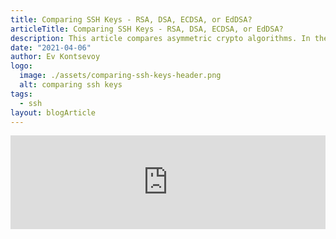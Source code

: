 ```yaml
---
title: Comparing SSH Keys - RSA, DSA, ECDSA, or EdDSA?
articleTitle: Comparing SSH Keys - RSA, DSA, ECDSA, or EdDSA?
description: This article compares asymmetric crypto algorithms. In the PKI world they are RSA, DSA, ECDSA, and EdDSA. Which SSH crypto algorithm is the best?
date: "2021-04-06"
author: Ev Kontsevoy
logo:
  image: ./assets/comparing-ssh-keys-header.png
  alt: comparing ssh keys
tags:
  - ssh
layout: blogArticle
---
```


<iframe
  src="https://protocol.podigee.io/3-comparing-ssh-keys/embed?context=external&theme=default"
  style="border: 0"
  border="0"
  height="150px"
  width="100%"
/>
This blog post was originally released on 08/26/20.

What’s worse than an unsafe private key? An unsafe public key.

The “secure” in secure shell comes from the combination of hashing, symmetric encryption, and asymmetric encryption. Together, SSH uses
cryptographic primitives to safely connect clients and servers. In the 25 years since its founding, computing power and speeds in accordance
with [Moore’s Law](https://www.quora.com/How-does-Moore-s-Law-affect-the-security-of-cryptographic-algorithms) have necessitated
increasingly complicated low-level algorithms. This article will focus on asymmetric keygen algorithms.

As of 2020, the most widely adopted algorithms are RSA, DSA, ECDSA, and EdDSA, but it is RSA and EdDSA that provide the best security and
performance.

## Encryption Within the SSH Protocol

SSH is used almost universally to connect to shells on remote machines. The most important part of an SSH session is establishing a secure
connection. This happens in two broad steps:

- Negotiation & Connection
- Authentication

### Negotiation & Connection

In order for an SSH session to work, both client and server must support the same version of the SSH protocol. Modern clients will support
SSH 2.0, as SSH 1.0 has [identified flaws](https://goteleport.com/blog/ssh-handshake-explained/). After coming to a consensus on which protocol version to follow,
both machines negotiate a per-session symmetric key to encrypt the connection from the outside. Generating a symmetric key at this stage,
when paired with the asymmetric keys in authentication, prevents the entire session from being
[compromised](https://en.wikipedia.org/wiki/Forward_secrecy) if a key is revealed. Negotiation terms happen through the [Diffie-Helman key
exchange](https://www.youtube.com/watch?v=NmM9HA2MQGI), which creates a shared secret key to secure the whole data stream by combining the
private key of one party with the public key of the other. These keys are different from the SSH keys used for authentication. For those
interested in learning more about this step, this comprehensive article, [SSH Handshake Explained](https://goteleport.com/blog/ssh-handshake-explained/), is a
great starting point.

<figure>
  <BlogImage
    src="./assets/comparing-ssh-keys-1.png"
    width="100%"
    alt="shared secret creation"
  />
  <figcaption>Figure 1: Shared Secret Creation</figcaption>
</figure>

### Authentication

After completing the negotiation and connection, a reliable and secure channel between the client and server has been established. During the KEX, the client has authenticated the server, but the server has not yet authenticated the client. In most cases, public-key authentication is used by the client. This method involves two keys, a [public and private key](https://www.cloudflare.com/learning/ssl/how-does-public-key-encryption-work/). Either can be used to encrypt a message, but the _other_ must be used to decrypt. This is what is meant by _asymmetric_ encryption. [Figure 2] If Bob encrypts a message with Alice’s public key, only Alice’s private key can decrypt the message. This principle is what allows the SSH protocol to authenticate identity. If Alice (client) can decrypt Bob’s (server) message, then it proves Alice is in possession of the paired private key. This is, in theory, how SSH keys authentication should work. Unfortunately with the dynamic nature of infrastructure today, SSH keys are increasingly shared or [managed improperly](https://goteleport.com/blog/ssh-key-management/), compromising its integrity. To learn more, read this article, [How to SSH Properly.](/how-to-ssh-properly/)

<figure>
  <BlogImage
    src="./assets/comparing-ssh-keys-2.png"
    width="100%"
    alt="Alice and Bob SSH keys"
  />
  <figcaption>
    <a href="https://en.wikipedia.org/wiki/Public-key_cryptography#/media/File:Public_key_encryption.svg">
      Figure 2: Only Alice’s private key can decrypt a message signed with Alice’s public key
    </a> 
  </figcaption>
</figure>

## Asymmetric Encryption Algorithms

What makes asymmetric encryption powerful is that a private key can be used to derive a paired public key, but not the other way around.
This principle is core to public-key authentication. If Alice had used a weak encryption algorithm that could be brute-forced by today's
processing capabilities, a third party could derive Alice's private key using her public key. Protecting against a threat like this requires
careful selection of the right algorithm.

There are three classes of these algorithms commonly used for asymmetric encryption: RSA, DSA, and elliptic curve based algorithms. To
properly evaluate the strength and integrity of each algorithm, it is necessary to understand the mathematics that constitutes the core of
each algorithm.

### RSA: Integer Factorization

First used in 1978, the RSA cryptography is based on the held belief that factoring large semi-prime numbers is difficult by nature. Given
that no general-purpose formula has been found to factor a compound number into its prime factors, there is a direct relationship between
the size of the factors chosen and the time required to compute the solution. In other words, given a number `n=p\*q` where
`p` and `q` are sufficiently large prime numbers, it can be assumed that anyone who can factor `n` into its
component parts is the only party that knows the values of `p` and `q`. The same logic exists for public and private
keys. In fact, `p` & ` q` are necessary variables for the creation of a private key, and ` n` is a variable for the subsequent public key. This presentation simplifies RSA integer factorization. For those interested in
learning more, [click here](https://www.slideshare.net/dganesan11/security-of-rsa-and-integer-factorization).

### DSA: Discrete Logarithm Problem & Modular Exponentiation

DSA follows a similar schema, as RSA with public/private keypairs that are mathematically related. What makes DSA different from RSA is that
DSA uses a different algorithm. It solves an entirely different problem using different elements, equations, and steps. While the discrete
log problem is fun, it is [out of scope](https://www.youtube.com/watch?v=PQ8AruHaoLo) for this post. What is important to note is the use of
a randomly generated number, `m`, is used with signing a message along with a private key, `k`. This number `m` must be kept private. More
in this later.

### ECDSA & EdDSA: Elliptic Curve Discrete Logarithm Problem

Algorithms using elliptic curves are also based on the assumption that there is no generally efficient solution to solving a discrete log
problem. However, ECDSA/EdDSA and DSA differ in that DSA uses a mathematical operation known as modular exponentiation while ECDSA/EdDSA
uses elliptic curves. The computational complexity of the discrete log problem allows both classes of algorithms to achieve the same level
of security as RSA with significantly smaller keys.

<figure>
  <BlogImage
    src="./assets/comparing-ssh-keys-3.png"
    width="100%"
    alt="bitcoin elliptic curve"
  />
  <figcaption>
    Figure 3 - Elliptic curve, Secp256k1 used in the Bitcoin protocol
  </figcaption>
</figure>

## Comparing Encryption Algorithms

Choosing the right algorithm depends on a few criteria:

- Implementation - Can the experts handle it, or does it need to be rolled?
- Compatibility - Are there SSH clients that do not support a method?
- Performance - How long will it take to generate a sufficiently secure key?
- Security - Can the public key be derived from the private key? (The use of quantum computing to break encryption is not discussed in this article.)

### RSA

<table width="100%" css={css({ boxShadow: "0 8px 32px rgb(0 0 0 / 24%)", marginBottom: "40px", 'tr > th': { padding: "10px"}, 'tr > td': { fontSize: "10px", padding: "10px"}})}>
  <tr>
    <th >Implementation</th>
    <td>
      RSA libraries can be found for all major languages, including in-depth
      libraries (<a href="https://gist.github.com/jo/8619441">JS</a>,
      <a href="https://cryptography.io/en/latest/">Python</a>,
      <a href="https://golang.org/pkg/crypto/rsa/">Go</a>,
      <a href="https://docs.rs/rsa/0.3.0/rsa/">Rust</a>,
      <a href="https://www.libtom.net/LibTomCrypt/">C</a>).
    </td>
  </tr>
  <tr>
    <th>Compatibility</th>
    <td>
      Usage of SHA-1 (
      <a href="https://www.openssh.com/txt/release-8.3">OpenSSH</a>) or public
      keys under 2048-bits may be unsupported.
    </td>
  </tr>
  <tr>
    <th>Performance</th>
    <td>
      Larger keys require more time to generate.
    </td>
  </tr>
  <tr>
    <th>Security</th>
    <td>
      Specialized algorithms like <a href="https://mathworld.wolfram.com/QuadraticSieve.html">Quadratic Sieve</a> and <a href="https://en.wikipedia.org/wiki/General_number_field_sieve"> General Number Field Sieve</a>
      exist to factor integers with specific qualities.
    </td>
  </tr>
</table>

Time has been RSA’s greatest ally and greatest enemy. First published in 1977, RSA has the widest support across all SSH clients and languages and has truly stood the test of time as a reliable key generation method. Subsequently, it has also been subject to Moore’s Law for decades and key bit-length has grown in size. According to NIST standards, achieving 128-bit security requires a key with length 3072 bits whereas other algorithms use smaller keys. Bit security measures the number of trials required to brute-force a key. 128 bit security means 2<sup>128</sup> trials to break.

<figure>
  <BlogImage
    src="./assets/comparing-ssh-keys-4.png"
    width="100%"
    alt="RSA key bit-length"
  />
  <figcaption>
    <a href="https://www.keylength.com/en/4/">Figure 4</a> - NIST 2020
    Recommendations for RSA key bit-length (Factoring Modulus)
  </figcaption>
</figure>

### DSA

<table css={css({ boxShadow: "0 8px 32px rgb(0 0 0 / 24%)", marginBottom: "40px", 'tr > th': { padding: "10px"}, 'tr > td': { fontSize: "10px", padding: "10px"}})}>
  <tr>
    <th>Implementation</th>
    <td>
      DSA was adopted by FIPS-184 in 1994. It has ample representation in<a href="https://en.wikipedia.org/wiki/Comparison_of_cryptography_libraries">major crypto libraries</a>, similar to RSA.
    </td>
  </tr>
  <tr>
    <th>Compatibility</th>
    <td>
      While DSA enjoys support for PuTTY-based clients, OpenSSH 7.0 <a href="https://www.openssh.com/legacy.html">disables</a> DSA by default.
  </td>
  </tr>
  <tr>
    <th>Performance</th>
    <td>
      <a href="https://security.stackexchange.com/questions/97411/significance-of-the-difference-between-dsa-and-rsa-in-signature-verifying-speed">Significant improvement</a>
      in key generation times to achieve comparable security strengths, though recommended
      bit-length is the same as RSA.
    </td>
  </tr>
  <tr>
    <th>Security</th>
    <td>
      DSA requires the use of a randomly generated unpredictable and secret
      value that, <a href="https://rdist.root.org/2010/11/19/dsa-requirements-for-random-k-value/"> if discovered</a>, can reveal the private key.
    </td>
  </tr>
</table>

Recall earlier in the article:

_“What is important to note is the use of a randomly generated number, `m`, is used with signing a message along with a private key, `k`.
This number `m` must be kept privately.”_

The value `m`is meant to be a nonce, which is a unique value included in many cryptographic protocols. However, the additional
conditions of unpredictability and secrecy makes the nonce more akin to a key, and therefore extremely important.

Not only is it difficult to [ensure true randomness](https://blog.cloudflare.com/ensuring-randomness-with-linuxs-random-number-generator/)
within a machine, but improper implementation can break encryption. For example:

1. Android’s Java `SecureRandom` class was known to create [colliding R
   values](https://crypto.stackexchange.com/questions/9694/technical-details-of-attack-on-android-bitcoin-usage-of-securerandom). In other
   words, the class reused some randomly generated numbers. This exposed a number of different [Android-based Bitcoin
   wallets](https://bitcoin.org/en/alert/2013-08-11-android) to having their private keys stolen. The requirements of the nonce `m` means that
   any two instances with the same nonce value could be reverse engineered and reveal the private key used to sign transactions.

2. Taking this a step further, [fail0verflow](https://fail0verflow.com/blog/) discovered the private key used to sign firmware updates for
   the Sony Playstation 3. In other words, programmers could write their own code, sign it with the revealed private key, and run it on the
   PS3. As it turns out, Sony was using the _[same random number](https://www.youtube.com/watch?v=LP1t_pzxKyE)_ to sign each message.

### ECDSA & EdDSA

The two examples above are not entirely sincere. Both Sony and the Bitcoin protocol employ ECDSA, not DSA proper. ECDSA is an elliptic curve
implementation of DSA. Functionally, where RSA and DSA require key lengths of 3072 bits to provide 128 bits of security, ECDSA can
accomplish the same with only 256-bit keys. However, ECDSA relies on the same level of randomness as DSA, so the only gain is speed and
length, [not security](https://blog.trailofbits.com/2020/06/11/ecdsa-handle-with-care/).

In response to the desired speeds of elliptic curves and the undesired security risks, another class of curves has gained some notoriety.
EdDSA solves the same discrete log problem as DSA/ECDSA, but uses a different family of elliptic curves known as the [Edwards
Curve](https://en.wikipedia.org/wiki/Edwards_curve) (EdDSA uses a [Twisted Edwards
Curve](https://en.wikipedia.org/wiki/Twisted_Edwards_curve)). While offering slight advantages in speed over ECDSA, its popularity comes
from an improvement in security. Instead of relying on a random number for the nonce value, EdDSA generates a nonce deterministically as a
hash making it collision resistant.

Taking a step back, the use of elliptic curves does not automatically guarantee some level of security. Not all curves are the same. Only a
[few curves](https://safecurves.cr.yp.to/) have made it past rigorous testing. Luckily, the PKI industry has slowly come to adopt
[Curve25519](https://en.wikipedia.org/wiki/Curve25519) in particular for EdDSA. Put together that makes the public-key signature algorithm,
[Ed25519](https://ed25519.cr.yp.to/).

<table css={css({ boxShadow: "0 8px 32px rgb(0 0 0 / 24%)", marginBottom: "40px", marginTop: "20px",'tr > th': { padding: "10px"}, 'tr > td': { fontSize: "10px", padding: "10px"}})}>
  <tr>
    <th>Implementation</th>
    <td>
      EdDSA is fairly new.<a href="https://en.wikipedia.org/wiki/Crypto%2B%2B#Algorithms">Crypto++</a> and <a href="https://en.wikipedia.org/wiki/Cryptlib#Algorithm_support">cryptlib</a>do not currently support EdDSA.
    </td>
  </tr>
  <tr>
    <th>Compatibility</th>
    <td>
      Compatible with newer clients, Ed25519 has seen the <a href="https://ianix.com/pub/ed25519-deployment.html#ed25519-libraries">largest adoption</a>
      among the Edward Curves, though NIST also proposed Ed448 in their recent
      draft of <a href="https://www.nist.gov/news-events/news/2019/10/digital-signatures-and-elliptic-curve-cryptography-request-comments-draft">SP 800-186</a>.
    </td>
  </tr>
  <tr>
    <th>Performance</th>
    <td>
      Ed25519 is the fastest performing algorithm across all metrics. As with
      ECDSA, public keys are twice the length of the desired bit security.
    </td>
  </tr>
  <tr>
    <th>Security</th>
    <td>
      EdDSA provides the <a href="https://ed25519.cr.yp.to/">highest security level </a>compared to
      key length. It also improves on the insecurities found in ECDSA.
    </td>
  </tr>
</table>

<EmailSubscribeViolet />

## Conclusion

When it comes down to it, the choice is between RSA 2048/4096 and Ed25519 and the trade-off is between performance and compatibility. RSA is
universally supported among SSH clients while EdDSA performs much faster and provides the same level of security with significantly smaller
keys. Peter Ruppel puts the answer succinctly:

<Quote>
The short answer to this is: as long as the key strength is good enough for the foreseeable future, it doesn't really matter. Because here
we are considering a signature for authentication within an SSH session. The cryptographic strength of the signature just needs to withstand
the current, state-of-the-art attacks.

- [Ed25519 for SSH](https://blog.peterruppel.de/ed25519-for-ssh/)
</Quote>
Just don’t use ECDSA/DSA!
